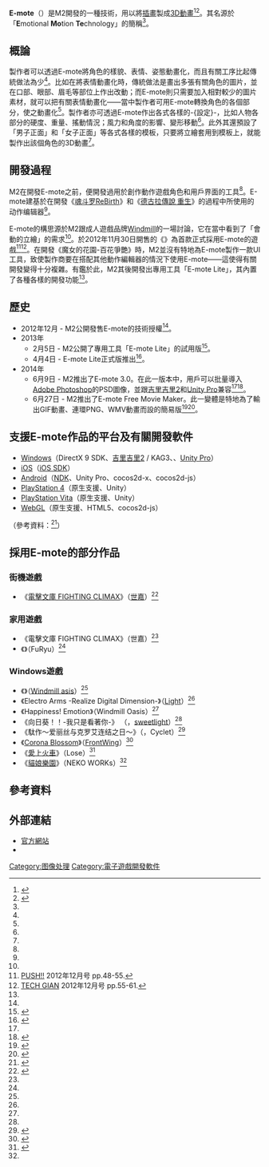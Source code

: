 {{noteTA
|G1=IT
|G2=Games
}}
{{Infobox Software
|name =E-mote
|developer = M2
|released = {{Start date|2012|12|}}
|latest release version =3.9.7p3
|latest release date = {{release date and age|2020|06|12}}
}}
'''E-mote'''（{{jpn|j=エモート|rm=Emōto}}）是M2開發的一種技術，用以將[[插畫|插畫]]製成[[3D動畫|3D動畫]]<ref name="offcial">{{Cite web |url=http://emote.mtwo.co.jp/ |title=キャラクターアニメショーンツールE-mote |publisher=M2 |accessdate=2014-06-12 |archive-date=2021-05-06 |archive-url=https://web.archive.org/web/20210506193216/https://emote.mtwo.co.jp/ |dead-url=no }}</ref><ref name="gamer-interview">{{Cite web |date=2013-03-26 |url=http://www.gamer.ne.jp/news/201303260016/ |title=アドベンチャーゲームの表現をひとつ上のレベルに―“超・立体”映像イラストアニメーション技術「E-mote」の開発者にインタビュー |publisher=Gamer |accessdate=2014-06-12 |archive-date=2021-04-27 |archive-url=https://web.archive.org/web/20210427194307/https://www.gamer.ne.jp/news/201303260016/ |dead-url=no }}</ref>。其名源於「'''E'''motional '''Mo'''tion '''Te'''chnology」的簡稱<ref name="gamer-interview" />。

== 概論 ==
{{External media
| align  = right
| width  = 300px
| video1 = [https://www.youtube.com/watch?v=3IsZNMAbkOA E-mote的例子]（M2） - [[YouTube|YouTube]]
| video2 = [https://www.youtube.com/watch?v=zuCQrVC1LUk E-mote的模板例子]（M2） - YouTube
}}
製作者可以透過E-mote將角色的樣貌、表情、姿態動畫化，而且有關工序比起傳統做法為少<ref name="gamer-interview" />。比如在將表情動畫化時，傳統做法是畫出多張有關角色的圖片，並在口部、眼部、眉毛等部位上作出改動；而E-mote則只需要加入相對較少的圖片素材，就可以把有關表情動畫化——當中製作者可用E-mote轉換角色的各個部分，使之動畫化<ref name="gamer-interview" />。製作者亦可透過E-mote作出各式各樣的-{設定}-，比如人物各部分的硬度、重量、搖動情況；風力和角度的影響、變形移動<ref name="gamer20130404" />。此外其還預設了「男子正面」和「女子正面」等各式各樣的模板，只要將立繪套用到模板上，就能製作出該個角色的3D動畫<ref name="gamer20130404" />。

== 開發過程 ==
M2在開發E-mote之前，便開發過用於創作動作遊戲角色和用戶界面的工具<ref name="gamer-interview" />。E-mote建基於在開發《[[魂斗罗|魂斗罗ReBirth]]》和《[[德古拉傳說_重生|德古拉傳說 重生]]》的過程中所使用的动作编辑器<ref name="gamer-interview" />。

E-mote的構思源於M2跟成人遊戲品牌[[Windmill|Windmill]]的一場討論，它在當中看到了「會動的立繪」的需求<ref name="gamer-interview" />。於2012年11月30日開售的《{{link-ja|魔女的花園-百花爭艷|ウィッチズガーデン}}》為首款正式採用E-mote的遊戲<ref name="push201212"><!-- 沒有連結 -->[[PUSH!!|PUSH!!]] 2012年12月号 pp.48-55.</ref><ref name="tg201212">[[TECH_GIAN|TECH GIAN]] 2012年12月号 pp.55-61.</ref>。在開發《魔女的花園-百花爭艷》時，M2並沒有特地為E-mote製作一款UI工具，致使製作商要在搭配其他動作編輯器的情況下使用E-mote——這使得有關開發變得十分複雜。有鑑於此，M2其後開發出專用工具「E-mote Lite」，其內置了各種各樣的開發功能<ref name="gamer-interview" />。

== 歷史==
* 2012年12月 - M2公開發售E-mote的技術授權<ref name="gamer-interview" />。
* 2013年
** 2月5日 - M2公開了專用工具「E-mote Lite」的試用版<ref name="4gamer20130205">{{Cite web |date=2013-02-05 |url=http://www.4gamer.net/games/032/G003263/20130205078/ |title=4Gamer.net ― 2Dイラストを立体的に動かす技術「E-mote」の“Lite”試用版が公開に |publisher=4Gamer.net |accessdate=2014-06-12 |archive-date=2019-05-02 |archive-url=https://web.archive.org/web/20190502020927/https://www.4gamer.net/games/032/G003263/20130205078/ |dead-url=no }}</ref>。
** 4月4日 - E-mote Lite正式版推出<ref name="gamer20130404">{{Cite web |date=2013-04-04 |url=http://www.gamer.ne.jp/news/201304040048/ |title=2Dイラストに3Dグラフィックの自由度を与えるアニメーション技術「E-mote」の正式版が提供開始｜Gamer |publisher=Gamer |accessdate=2014-06-12 |archive-date=2021-01-06 |archive-url=https://web.archive.org/web/20210106061259/https://www.gamer.ne.jp/news/201304040048/ |dead-url=no }}</ref>。
* 2014年
** 6月9日 - M2推出了E-mote 3.0。在此一版本中，用戶可以批量導入[[Adobe_Photoshop|Adobe Photoshop]]的PSD圖像，並跟[[吉里吉里|吉里吉里2]]和[[Unity_(游戏引擎)|Unity Pro]]兼容<ref name="offcial" /><ref name="4gamer20140610">{{Cite web |date=2014-06-10 |url=http://www.4gamer.net/games/032/G003263/20140610068/ |title=2Dイラストのアニメーション化エンジン「E-mote」が3.0にバージョンアップ。インディーズライセンスの提供を開始 - 4Gamer.net |publisher=4Gamer.net |accessdate=2014-06-12 |archive-date=2021-04-27 |archive-url=https://web.archive.org/web/20210427135123/https://www.4gamer.net/games/032/G003263/20140610068/ |dead-url=no }}</ref>。
** 6月27日 - M2推出了E-mote Free Movie Maker。此一變體是特地為了輸出GIF動畫、連環PNG、WMV動畫而設的簡易版<ref name="emofuri">{{Cite web|url=http://emote.mtwo.co.jp/emofuri.php|title=E-mote Free Movie Maker「えもふり」|publisher=M2|accessdate=2014-06-30|archive-date=2018-01-09|archive-url=https://web.archive.org/web/20180109231825/http://emote.mtwo.co.jp/emofuri.php|dead-url=no}}</ref><ref name="forest20140627">{{Cite web|date=2014-06-27|url=http://www.forest.impress.co.jp/docs/news/20140627_655577.html|title=エムツー、2Dキャラクターアニメ作成ツール「E-mote」の無償版「えもふり」を公開 - 窓の杜|publisher=Impress Watch Corporation|accessdate=2014-06-30|archive-date=2016-04-22|archive-url=https://web.archive.org/web/20160422121116/http://www.forest.impress.co.jp/docs/news/20140627_655577.html|dead-url=no}}</ref>。

== 支援E-mote作品的平台及有關開發軟件 ==
* [[Microsoft_Windows|Windows]]（DirectX 9 SDK、[[吉里吉里|吉里吉里2]] / KAG3、{{link-ja|YU-RIS|YU-RIS}}、[[Unity_(游戏引擎)|Unity Pro]]）
* [[IOS|iOS]]（[[iOS_SDK|iOS SDK]]）
* [[Android|Android]]（[[NDK|NDK]]、Unity Pro、cocos2d-x、cocos2d-js）
* [[PlayStation_4|PlayStation 4]]（原生支援、Unity）
* [[PlayStation_Vita|PlayStation Vita]]（原生支援、Unity）
* [[WebGL|WebGL]]（原生支援、HTML5、cocos2d-js）
（參考資料：<ref name="features">{{Cite web |date= |url=https://emote.mtwo.co.jp/support/faq/ |title=E-mote FAQ |publisher= |accessdate=2021-03-10 |archive-date=2021-01-24 |archive-url=https://web.archive.org/web/20210124174131/https://emote.mtwo.co.jp/support/faq/ |dead-url=no }}</ref>）

== 採用E-mote的部分作品 ==
=== 街機遊戲 ===
* 《[[電擊文庫_FIGHTING_CLIMAX|電擊文庫 FIGHTING CLIMAX]]》（[[世嘉|世嘉]]）<ref name="works">{{Cite web |date= |url=http://emote.mtwo.co.jp/works.php |title=導入事例 |publisher= |accessdate=2015-09-24 |archive-date=2017-12-30 |archive-url=https://web.archive.org/web/20171230223424/http://emote.mtwo.co.jp/works.php |dead-url=no }}</ref>

=== 家用遊戲 ===
* 《電擊文庫 FIGHTING CLIMAX》（世嘉）<ref name="works"/>
* 《{{link-ja|Lost Dimension|ロストディメンション}}》（FuRyu）<ref name="works" />

=== Windows遊戲 ===
* 《{{link-ja|魔女的花園-百花爭艷|ウィッチズガーデン}}》（[[Windmill|Windmill asis]]）<ref name="works" />
* 《Electro Arms -Realize Digital Dimension-》（[[Light_(遊戲品牌)|Light]]）<ref name="works" />
* 《Happiness! Emotion》（Windmill Oasis）<ref name="works" />
* 《向日葵！！-我只是看著你-》 （{{lang|ja|ひまわり!!-あなただけを見つめてる-}}，[[Light_(遊戲品牌)|sweetlight]]）<ref name="works" />
*《駄作～爱丽丝与克罗艾连结之日～》（{{lang|ja|駄作 〜アリスとクロエ、結ばれる日〜}}，Cyclet）<ref>{{cite web|url=http://cycdiary.blog.shinobi.jp/Entry/250/|title=スタッフ雑記 『あなたは、彼が理解できてしまうかもしれない……』|date=2015-09-18|accessdate=2015-09-24|archive-date=2015-09-25|archive-url=https://web.archive.org/web/20150925131146/http://cycdiary.blog.shinobi.jp/Entry/250/|dead-url=yes}}</ref>
*《[[Corona_Blossom|Corona Blossom]]》（[[FrontWing|FrontWing]]）<ref>{{cite web|title=コロナ･ブロッサム：E-moteとは|url=http://coroblo.com/jp/special/emote.html|accessdate=2016-06-20|archive-date=2020-02-21|archive-url=https://web.archive.org/web/20200221045558/http://coroblo.com/jp/special/emote.html|dead-url=no}}</ref>
* 《[[愛上火車|愛上火車]]》（Lose）<ref>{{cite web|title=製品情報|url=https://lose.jp/maitetsu/product/|accessdate=2021-03-07|work=まいてつ Last Run!!|archive-date=2021-01-17|archive-url=https://web.archive.org/web/20210117090343/https://lose.jp/maitetsu/product/|dead-url=no}}</ref>
* 《[[貓娘樂園|貓娘樂園]]》（NEKO WORKs）<ref name="works" />

== 參考資料 ==
{{reflist|2}}

== 外部連結 ==
* [http://emote.mtwo.co.jp/ 官方網站] {{Wayback|url=http://emote.mtwo.co.jp/ |date=20210506193216 }}
* {{Twitter|M2_emote|えもこ先生（官方Twitter）}}

[[Category:图像处理|Category:图像处理]]
[[Category:電子遊戲開發軟件|Category:電子遊戲開發軟件]]